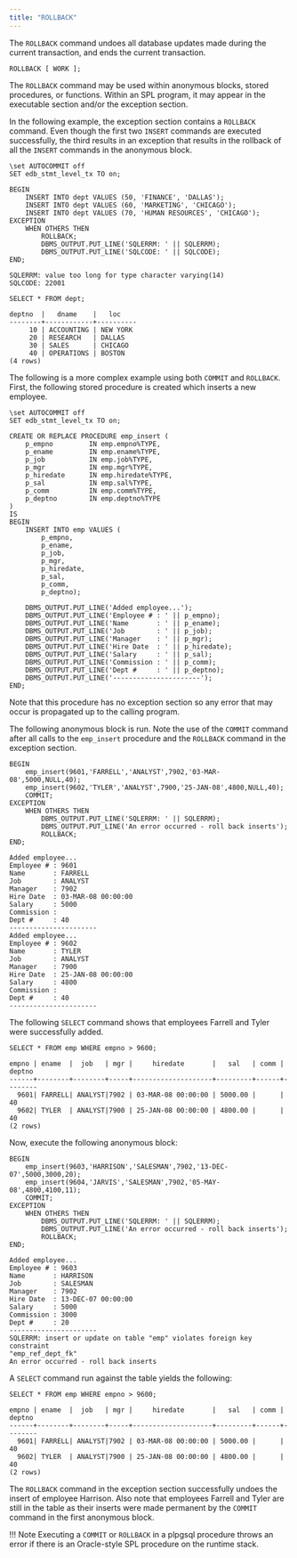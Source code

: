 ```yaml
---
title: "ROLLBACK"
---
```


<div id="rollback" class="registered_link"></div>

The `ROLLBACK` command undoes all database updates made during the current transaction, and ends the current transaction.

```
ROLLBACK [ WORK ];
```

The `ROLLBACK` command may be used within anonymous blocks, stored procedures, or functions. Within an SPL program, it may appear in the executable section and/or the exception section.

In the following example, the exception section contains a `ROLLBACK` command. Even though the first two `INSERT` commands are executed successfully, the third results in an exception that results in the rollback of all the `INSERT` commands in the anonymous block.

```text
\set AUTOCOMMIT off
SET edb_stmt_level_tx TO on;

BEGIN
    INSERT INTO dept VALUES (50, 'FINANCE', 'DALLAS');
    INSERT INTO dept VALUES (60, 'MARKETING', 'CHICAGO');
    INSERT INTO dept VALUES (70, 'HUMAN RESOURCES', 'CHICAGO');
EXCEPTION
    WHEN OTHERS THEN
        ROLLBACK;
        DBMS_OUTPUT.PUT_LINE('SQLERRM: ' || SQLERRM);
        DBMS_OUTPUT.PUT_LINE('SQLCODE: ' || SQLCODE);
END;

SQLERRM: value too long for type character varying(14)
SQLCODE: 22001

SELECT * FROM dept;

deptno  |   dname    |   loc
--------+------------+----------
     10 | ACCOUNTING | NEW YORK
     20 | RESEARCH   | DALLAS
     30 | SALES      | CHICAGO
     40 | OPERATIONS | BOSTON
(4 rows)
```

The following is a more complex example using both `COMMIT` and `ROLLBACK`. First, the following stored procedure is created which inserts a new employee.

```text
\set AUTOCOMMIT off
SET edb_stmt_level_tx TO on;

CREATE OR REPLACE PROCEDURE emp_insert (
    p_empno         IN emp.empno%TYPE,
    p_ename         IN emp.ename%TYPE,
    p_job           IN emp.job%TYPE,
    p_mgr           IN emp.mgr%TYPE,
    p_hiredate      IN emp.hiredate%TYPE,
    p_sal           IN emp.sal%TYPE,
    p_comm          IN emp.comm%TYPE,
    p_deptno        IN emp.deptno%TYPE
)
IS
BEGIN
    INSERT INTO emp VALUES (
        p_empno,
        p_ename,
        p_job,
        p_mgr,
        p_hiredate,
        p_sal,
        p_comm,
        p_deptno);

    DBMS_OUTPUT.PUT_LINE('Added employee...');
    DBMS_OUTPUT.PUT_LINE('Employee # : ' || p_empno);
    DBMS_OUTPUT.PUT_LINE('Name       : ' || p_ename);
    DBMS_OUTPUT.PUT_LINE('Job        : ' || p_job);
    DBMS_OUTPUT.PUT_LINE('Manager    : ' || p_mgr);
    DBMS_OUTPUT.PUT_LINE('Hire Date  : ' || p_hiredate);
    DBMS_OUTPUT.PUT_LINE('Salary     : ' || p_sal);
    DBMS_OUTPUT.PUT_LINE('Commission : ' || p_comm);
    DBMS_OUTPUT.PUT_LINE('Dept #     : ' || p_deptno);
    DBMS_OUTPUT.PUT_LINE('----------------------');
END;
```

Note that this procedure has no exception section so any error that may occur is propagated up to the calling program.

The following anonymous block is run. Note the use of the `COMMIT` command after all calls to the `emp_insert` procedure and the `ROLLBACK` command in the exception section.

```text
BEGIN
    emp_insert(9601,'FARRELL','ANALYST',7902,'03-MAR-08',5000,NULL,40);
    emp_insert(9602,'TYLER','ANALYST',7900,'25-JAN-08',4800,NULL,40);
    COMMIT;
EXCEPTION
    WHEN OTHERS THEN
        DBMS_OUTPUT.PUT_LINE('SQLERRM: ' || SQLERRM);
        DBMS_OUTPUT.PUT_LINE('An error occurred - roll back inserts');
        ROLLBACK;
END;

Added employee...
Employee # : 9601
Name       : FARRELL
Job        : ANALYST
Manager    : 7902
Hire Date  : 03-MAR-08 00:00:00
Salary     : 5000
Commission :
Dept #     : 40
----------------------
Added employee...
Employee # : 9602
Name       : TYLER
Job        : ANALYST
Manager    : 7900
Hire Date  : 25-JAN-08 00:00:00
Salary     : 4800
Commission :
Dept #     : 40
----------------------
```

The following `SELECT` command shows that employees Farrell and Tyler were successfully added.

```text
SELECT * FROM emp WHERE empno > 9600;

empno | ename  |  job   | mgr |     hiredate       |   sal   | comm | deptno
------+--------+--------+-----+--------------------+---------+------+--------
  9601| FARRELL| ANALYST|7902 | 03-MAR-08 00:00:00 | 5000.00 |      |   40
  9602| TYLER  | ANALYST|7900 | 25-JAN-08 00:00:00 | 4800.00 |      |   40
(2 rows)
```

Now, execute the following anonymous block:

```text
BEGIN
    emp_insert(9603,'HARRISON','SALESMAN',7902,'13-DEC-07',5000,3000,20);
    emp_insert(9604,'JARVIS','SALESMAN',7902,'05-MAY-08',4800,4100,11);
    COMMIT;
EXCEPTION
    WHEN OTHERS THEN
        DBMS_OUTPUT.PUT_LINE('SQLERRM: ' || SQLERRM);
        DBMS_OUTPUT.PUT_LINE('An error occurred - roll back inserts');
        ROLLBACK;
END;

Added employee...
Employee # : 9603
Name       : HARRISON
Job        : SALESMAN
Manager    : 7902
Hire Date  : 13-DEC-07 00:00:00
Salary     : 5000
Commission : 3000
Dept #     : 20
----------------------
SQLERRM: insert or update on table "emp" violates foreign key constraint
"emp_ref_dept_fk"
An error occurred - roll back inserts
```

A `SELECT` command run against the table yields the following:

```text
SELECT * FROM emp WHERE empno > 9600;

empno | ename  |  job   | mgr |     hiredate       |   sal   | comm | deptno
------+--------+--------+-----+--------------------+---------+------+--------
  9601| FARRELL| ANALYST|7902 | 03-MAR-08 00:00:00 | 5000.00 |      |   40
  9602| TYLER  | ANALYST|7900 | 25-JAN-08 00:00:00 | 4800.00 |      |   40
(2 rows)
```

The `ROLLBACK` command in the exception section successfully undoes the insert of employee Harrison. Also note that employees Farrell and Tyler are still in the table as their inserts were made permanent by the `COMMIT` command in the first anonymous block.

!!! Note
    Executing a `COMMIT` or `ROLLBACK` in a plpgsql procedure throws an error if there is an Oracle-style SPL procedure on the runtime stack.
